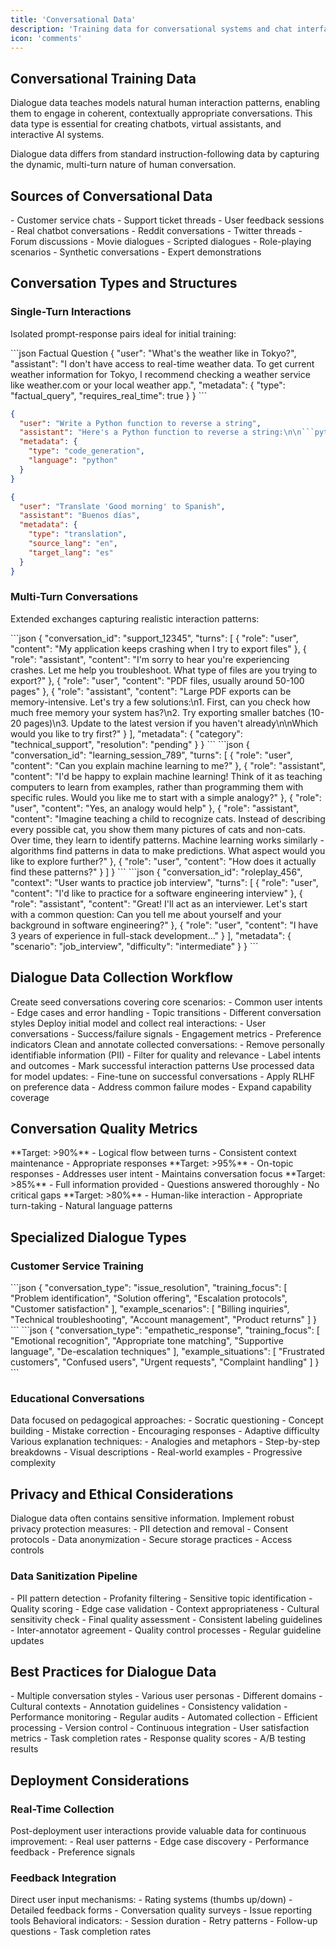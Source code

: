 ```yaml
---
title: 'Conversational Data'
description: 'Training data for conversational systems and chat interfaces'
icon: 'comments'
---
```


## Conversational Training Data

Dialogue data teaches models natural human interaction patterns, enabling them to engage in coherent, contextually appropriate conversations. This data type is essential for creating chatbots, virtual assistants, and interactive AI systems.

<Note>
Dialogue data differs from standard instruction-following data by capturing the dynamic, multi-turn nature of human conversation.
</Note>

## Sources of Conversational Data

<CardGroup cols={3}>
<Card title="Live Interactions" icon="users">
  - Customer service chats
  - Support ticket threads
  - User feedback sessions
  - Real chatbot conversations
</Card>

<Card title="Public Datasets" icon="database">
  - Reddit conversations
  - Twitter threads
  - Forum discussions
  - Movie dialogues
</Card>

<Card title="Custom Creation" icon="pen">
  - Scripted dialogues
  - Role-playing scenarios
  - Synthetic conversations
  - Expert demonstrations
</Card>
</CardGroup>

## Conversation Types and Structures

### Single-Turn Interactions

Isolated prompt-response pairs ideal for initial training:

<CodeGroup>
```json Factual Question
{
  "user": "What's the weather like in Tokyo?",
  "assistant": "I don't have access to real-time weather data. To get current weather information for Tokyo, I recommend checking a weather service like weather.com or your local weather app.",
  "metadata": {
    "type": "factual_query",
    "requires_real_time": true
  }
}
```

```json Coding Help
{
  "user": "Write a Python function to reverse a string",
  "assistant": "Here's a Python function to reverse a string:\n\n```python\ndef reverse_string(s):\n    return s[::-1]\n\n# Example usage:\nprint(reverse_string('hello'))  # Output: 'olleh'\n```",
  "metadata": {
    "type": "code_generation",
    "language": "python"
  }
}
```

```json Translation
{
  "user": "Translate 'Good morning' to Spanish",
  "assistant": "Buenos días",
  "metadata": {
    "type": "translation",
    "source_lang": "en",
    "target_lang": "es"
  }
}
```
</CodeGroup>

### Multi-Turn Conversations

Extended exchanges capturing realistic interaction patterns:

<Tabs>
<Tab title="Support Conversation">
```json
{
  "conversation_id": "support_12345",
  "turns": [
    {
      "role": "user",
      "content": "My application keeps crashing when I try to export files"
    },
    {
      "role": "assistant",
      "content": "I'm sorry to hear you're experiencing crashes. Let me help you troubleshoot. What type of files are you trying to export?"
    },
    {
      "role": "user",
      "content": "PDF files, usually around 50-100 pages"
    },
    {
      "role": "assistant",
      "content": "Large PDF exports can be memory-intensive. Let's try a few solutions:\n1. First, can you check how much free memory your system has?\n2. Try exporting smaller batches (10-20 pages)\n3. Update to the latest version if you haven't already\n\nWhich would you like to try first?"
    }
  ],
  "metadata": {
    "category": "technical_support",
    "resolution": "pending"
  }
}
```
</Tab>

<Tab title="Educational Dialogue">
```json
{
  "conversation_id": "learning_session_789",
  "turns": [
    {
      "role": "user",
      "content": "Can you explain machine learning to me?"
    },
    {
      "role": "assistant",
      "content": "I'd be happy to explain machine learning! Think of it as teaching computers to learn from examples, rather than programming them with specific rules. Would you like me to start with a simple analogy?"
    },
    {
      "role": "user",
      "content": "Yes, an analogy would help"
    },
    {
      "role": "assistant",
      "content": "Imagine teaching a child to recognize cats. Instead of describing every possible cat, you show them many pictures of cats and non-cats. Over time, they learn to identify patterns. Machine learning works similarly - algorithms find patterns in data to make predictions. What aspect would you like to explore further?"
    },
    {
      "role": "user",
      "content": "How does it actually find these patterns?"
    }
  ]
}
```
</Tab>

<Tab title="Role-Based Dialogue">
```json
{
  "conversation_id": "roleplay_456",
  "context": "User wants to practice job interview",
  "turns": [
    {
      "role": "user",
      "content": "I'd like to practice for a software engineering interview"
    },
    {
      "role": "assistant",
      "content": "Great! I'll act as an interviewer. Let's start with a common question: Can you tell me about yourself and your background in software engineering?"
    },
    {
      "role": "user",
      "content": "I have 3 years of experience in full-stack development..."
    }
  ],
  "metadata": {
    "scenario": "job_interview",
    "difficulty": "intermediate"
  }
}
```
</Tab>
</Tabs>

## Dialogue Data Collection Workflow

<Steps>
<Step title="Initial Dataset Creation">
Create seed conversations covering core scenarios:
- Common user intents
- Edge cases and error handling
- Topic transitions
- Different conversation styles
</Step>

<Step title="Deployment and Collection">
Deploy initial model and collect real interactions:
- User conversations
- Success/failure signals
- Engagement metrics
- Preference indicators
</Step>

<Step title="Data Processing and Annotation">
Clean and annotate collected conversations:
- Remove personally identifiable information (PII)
- Filter for quality and relevance
- Label intents and outcomes
- Mark successful interaction patterns
</Step>

<Step title="Iterative Improvement">
Use processed data for model updates:
- Fine-tune on successful conversations
- Apply RLHF on preference data
- Address common failure modes
- Expand capability coverage
</Step>
</Steps>

## Conversation Quality Metrics

<CardGroup cols={2}>
<Card title="Coherence" icon="link">
  **Target: >90%**
  - Logical flow between turns
  - Consistent context maintenance
  - Appropriate responses
</Card>

<Card title="Relevance" icon="target">
  **Target: >95%**
  - On-topic responses
  - Addresses user intent
  - Maintains conversation focus
</Card>

<Card title="Completeness" icon="check-circle">
  **Target: >85%**
  - Full information provided
  - Questions answered thoroughly
  - No critical gaps
</Card>

<Card title="Natural Flow" icon="water">
  **Target: >80%**
  - Human-like interaction
  - Appropriate turn-taking
  - Natural language patterns
</Card>
</CardGroup>

## Specialized Dialogue Types

### Customer Service Training

<AccordionGroup>
<Accordion title="Issue Resolution">
```json
{
  "conversation_type": "issue_resolution",
  "training_focus": [
    "Problem identification",
    "Solution offering",
    "Escalation protocols",
    "Customer satisfaction"
  ],
  "example_scenarios": [
    "Billing inquiries",
    "Technical troubleshooting",
    "Account management",
    "Product returns"
  ]
}
```
</Accordion>

<Accordion title="Empathy Training">
```json
{
  "conversation_type": "empathetic_response",
  "training_focus": [
    "Emotional recognition",
    "Appropriate tone matching",
    "Supportive language",
    "De-escalation techniques"
  ],
  "example_situations": [
    "Frustrated customers",
    "Confused users",
    "Urgent requests",
    "Complaint handling"
  ]
}
```
</Accordion>
</AccordionGroup>

### Educational Conversations

<Tabs>
<Tab title="Tutoring Style">
Data focused on pedagogical approaches:
- Socratic questioning
- Concept building
- Mistake correction
- Encouraging responses
- Adaptive difficulty
</Tab>

<Tab title="Explanation Patterns">
Various explanation techniques:
- Analogies and metaphors
- Step-by-step breakdowns
- Visual descriptions
- Real-world examples
- Progressive complexity
</Tab>
</Tabs>

## Privacy and Ethical Considerations

<Warning>
Dialogue data often contains sensitive information. Implement robust privacy protection measures:
- PII detection and removal
- Consent protocols
- Data anonymization
- Secure storage practices
- Access controls
</Warning>

### Data Sanitization Pipeline

<Steps>
<Step title="Automated Screening">
- PII pattern detection
- Profanity filtering
- Sensitive topic identification
- Quality scoring
</Step>

<Step title="Human Review">
- Edge case validation
- Context appropriateness
- Cultural sensitivity check
- Final quality assessment
</Step>

<Step title="Annotation Standards">
- Consistent labeling guidelines
- Inter-annotator agreement
- Quality control processes
- Regular guideline updates
</Step>
</Steps>

## Best Practices for Dialogue Data

<CardGroup cols={2}>
<Card title="Diversity" icon="globe">
  - Multiple conversation styles
  - Various user personas
  - Different domains
  - Cultural contexts
</Card>

<Card title="Quality Control" icon="shield-check">
  - Annotation guidelines
  - Consistency validation
  - Performance monitoring
  - Regular audits
</Card>

<Card title="Scalability" icon="chart-line">
  - Automated collection
  - Efficient processing
  - Version control
  - Continuous integration
</Card>

<Card title="Evaluation" icon="clipboard-check">
  - User satisfaction metrics
  - Task completion rates
  - Response quality scores
  - A/B testing results
</Card>
</CardGroup>

## Deployment Considerations

### Real-Time Collection

<Info>
Post-deployment user interactions provide valuable data for continuous improvement:
- Real user patterns
- Edge case discovery
- Performance feedback
- Preference signals
</Info>

### Feedback Integration

<Accordion title="Explicit Feedback">
Direct user input mechanisms:
- Rating systems (thumbs up/down)
- Detailed feedback forms
- Conversation quality surveys
- Issue reporting tools
</Accordion>

<Accordion title="Implicit Signals">
Behavioral indicators:
- Session duration
- Retry patterns
- Follow-up questions
- Task completion rates
</Accordion> 